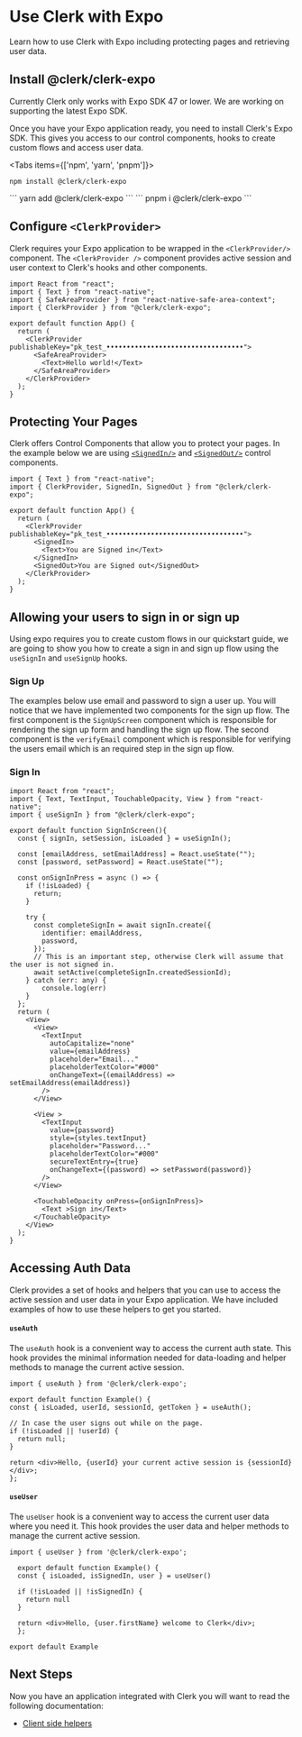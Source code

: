
# Use Clerk with Expo

Learn how to use Clerk with Expo including protecting pages and retrieving user data.

## Install @clerk/clerk-expo

<Callout type="warning">
Currently Clerk only works with Expo SDK 47 or lower. We are working on supporting the latest Expo SDK.
</Callout>

Once you have your Expo application ready, you need to install Clerk's Expo SDK. This gives you access to our control components, hooks to create custom flows and access user data.

<Tabs items={['npm', 'yarn', 'pnpm']}>
<Tab>
```
npm install @clerk/clerk-expo
```
</Tab>
<Tab>
```
yarn add @clerk/clerk-expo
```
</Tab>
<Tab>
```
pnpm i @clerk/clerk-expo
```
</Tab>
</Tabs>


## Configure `<ClerkProvider>`

Clerk requires your Expo application to be wrapped in the `<ClerkProvider/>` component. The `<ClerkProvider />` component provides active session and user context to Clerk's hooks and other components.

```tsx filename="app.tsx" copy
import React from "react";
import { Text } from "react-native";
import { SafeAreaProvider } from "react-native-safe-area-context";
import { ClerkProvider } from "@clerk/clerk-expo";

export default function App() {
  return (
    <ClerkProvider publishableKey="pk_test_••••••••••••••••••••••••••••••••••">
      <SafeAreaProvider>
        <Text>Hello world!</Text>
      </SafeAreaProvider>
    </ClerkProvider>
  );
}
```

## Protecting Your Pages

Clerk offers Control Components that allow you to protect your pages. In the example below we are using [`<SignedIn/>`](/components/user-management/signed-in) and [`<SignedOut/>`](components/user-management/signed-out)  control components.

```tsx filename="app.tsx" copy
import { Text } from "react-native";
import { ClerkProvider, SignedIn, SignedOut } from "@clerk/clerk-expo";

export default function App() {
  return (
    <ClerkProvider publishableKey="pk_test_••••••••••••••••••••••••••••••••••">
      <SignedIn>
        <Text>You are Signed in</Text>
      </SignedIn>
      <SignedOut>You are Signed out</SignedOut>
    </ClerkProvider>
  );
}
```

## Allowing your users to sign in or sign up

Using expo requires you to create custom flows in our quickstart guide, we are going to show you how to create a sign in and sign up flow using the `useSignIn` and `useSignUp` hooks. 

### Sign Up

The examples below use email and password to sign a user up. You will notice that we have implemented two components for the sign up flow. The first component is the `SignUpScreen` component which is responsible for rendering the sign up form and handling the sign up flow. The second component is the `verifyEmail` component which is responsible for verifying the users email which is an required step in the sign up flow.


### Sign In

```tsx filename="sign-in.tsx" copy
import React from "react";
import { Text, TextInput, TouchableOpacity, View } from "react-native";
import { useSignIn } from "@clerk/clerk-expo";

export default function SignInScreen(){
  const { signIn, setSession, isLoaded } = useSignIn();

  const [emailAddress, setEmailAddress] = React.useState("");
  const [password, setPassword] = React.useState("");

  const onSignInPress = async () => {
    if (!isLoaded) {
      return;
    }

    try {
      const completeSignIn = await signIn.create({
        identifier: emailAddress,
        password,
      });
      // This is an important step, otherwise Clerk will assume that the user is not signed in.
      await setActive(completeSignIn.createdSessionId);
    } catch (err: any) {
        console.log(err)
    }
  };
  return (
    <View>
      <View>
        <TextInput
          autoCapitalize="none"
          value={emailAddress}
          placeholder="Email..."
          placeholderTextColor="#000"
          onChangeText={(emailAddress) => setEmailAddress(emailAddress)}
        />
      </View>

      <View >
        <TextInput
          value={password}
          style={styles.textInput}
          placeholder="Password..."
          placeholderTextColor="#000"
          secureTextEntry={true}
          onChangeText={(password) => setPassword(password)}
        />
      </View>

      <TouchableOpacity onPress={onSignInPress}>
        <Text >Sign in</Text>
      </TouchableOpacity>
    </View>
  );
}
```

## Accessing Auth Data

Clerk provides a set of hooks and helpers that you can use to access the active session and user data in your Expo application. We have included examples of how to use these helpers to get you started.

#### `useAuth`

The `useAuth` hook is a convenient way to access the current auth state. This hook provides the minimal information needed for data-loading and helper methods to manage the current active session.
  
  ```tsx copy filename="pages/example.tsx"
  import { useAuth } from '@clerk/clerk-expo';

  export default function Example() {
  const { isLoaded, userId, sessionId, getToken } = useAuth();
  
  // In case the user signs out while on the page.
  if (!isLoaded || !userId) {
    return null;
  }

  return <div>Hello, {userId} your current active session is {sessionId}</div>;
  };
  ```

#### `useUser`


The `useUser` hook is a convenient way to access the current user data where you need it. This hook provides the user data and helper methods to manage the current active session.

```tsx copy filename="pages/example.tsx"
import { useUser } from '@clerk/clerk-expo';

  export default function Example() {
  const { isLoaded, isSignedIn, user } = useUser()

  if (!isLoaded || !isSignedIn) {
    return null
  }

  return <div>Hello, {user.firstName} welcome to Clerk</div>;
  };

export default Example
````

## Next Steps

Now you have an application integrated with Clerk you will want to read the following documentation:

- [Client side helpers](/sdk/shared/use-auth)